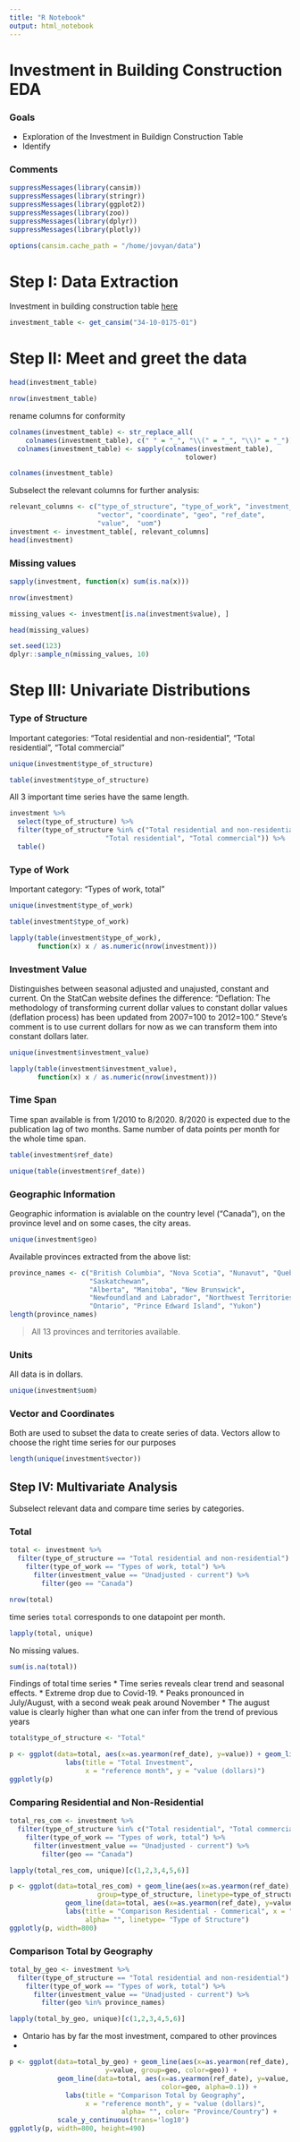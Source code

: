 ```yaml
---
title: "R Notebook"
output: html_notebook
---
```


# Investment in Building Construction EDA

### Goals

* Exploration of the Investment in Buildign Construction Table
* Identify 

### Comments

```r
suppressMessages(library(cansim))
suppressMessages(library(stringr))
suppressMessages(library(ggplot2))
suppressMessages(library(zoo))
suppressMessages(library(dplyr))
suppressMessages(library(plotly))
```

```r
options(cansim.cache_path = "/home/jovyan/data")
```

# Step I: Data Extraction

Investment in building construction table [here](https://www150.statcan.gc.ca/t1/tbl1/en/tv.action?pid=3410017501&pickMembers%5B0%5D=4.1&cubeTimeFrame.startMonth=04&cubeTimeFrame.startYear=2010&cubeTimeFrame.endMonth=08&cubeTimeFrame.endYear=2020&referencePeriods=20100401%2C20200801)

```r
investment_table <- get_cansim("34-10-0175-01")
```

# Step II: Meet and greet the data

```r
head(investment_table)
```

```r
nrow(investment_table)
```


rename columns for conformity
```r
colnames(investment_table) <- str_replace_all(
    colnames(investment_table), c(" " = "_", "\\(" = "_", "\\)" = "_"))
  colnames(investment_table) <- sapply(colnames(investment_table),
                                            tolower)
```

```r
colnames(investment_table)
```


Subselect the relevant columns for further analysis:
```r
relevant_columns <- c("type_of_structure", "type_of_work", "investment_value",
                      "vector", "coordinate", "geo", "ref_date",
                      "value",  "uom")
investment <- investment_table[, relevant_columns]
head(investment)
```

### Missing values

```r
sapply(investment, function(x) sum(is.na(x)))
```

```r
nrow(investment)
```


```r
missing_values <- investment[is.na(investment$value), ]
```

```r
head(missing_values)
```

```r
set.seed(123)
dplyr::sample_n(missing_values, 10)
```


# Step III: Univariate Distributions

### Type of Structure

Important categories: "Total residential and non-residential", 
"Total residential", "Total commercial"
```r
unique(investment$type_of_structure)
```


```r
table(investment$type_of_structure)
```

All 3 important time series have the same length.
```r
investment %>% 
  select(type_of_structure) %>%
  filter(type_of_structure %in% c("Total residential and non-residential",
                        "Total residential", "Total commercial")) %>%
  table()
```

### Type of Work

Important category: "Types of work, total"
```r
unique(investment$type_of_work)
```

```r
table(investment$type_of_work)
```

```r
lapply(table(investment$type_of_work),
       function(x) x / as.numeric(nrow(investment)))
```

### Investment Value

Distinguishes between seasonal adjusted and unajusted, constant and current. 
On the StatCan website defines the difference:
"Deflation: The methodology of transforming current dollar values to constant dollar values (deflation process) has been updated from 2007=100 to 2012=100." 
Steve's comment is to use current dollars for now as we can transform them
into constant dollars later.


```r
unique(investment$investment_value)
```

```r
lapply(table(investment$investment_value),
       function(x) x / as.numeric(nrow(investment)))
```


### Time Span

Time span available is from 1/2010 to 8/2020. 8/2020 is expected due to the publication lag of two months. Same number of data points per month for the whole time span.

```r
table(investment$ref_date)
```

```r
unique(table(investment$ref_date))
```

### Geographic Information

Geographic information is avialable on the country level ("Canada"), on the province level and on some cases, the city areas.
```r
unique(investment$geo)
```

Available provinces extracted from the above list:
```r
province_names <- c("British Columbia", "Nova Scotia", "Nunavut", "Quebec",
                    "Saskatchewan",
                    "Alberta", "Manitoba", "New Brunswick",
                    "Newfoundland and Labrador", "Northwest Territories",
                    "Ontario", "Prince Edward Island", "Yukon")
length(province_names)
```

> All 13 provinces and territories available.

### Units

All data is in dollars.
```r
unique(investment$uom)
```

### Vector and Coordinates

Both are used to subset the data to create series of data. Vectors allow to choose the right time series for our purposes

```r
length(unique(investment$vector))
```

## Step IV: Multivariate Analysis

Subselect relevant data and compare time series by categories.


### Total 

```r
total <- investment %>%
  filter(type_of_structure == "Total residential and non-residential") %>%
    filter(type_of_work == "Types of work, total") %>%
      filter(investment_value == "Unadjusted - current") %>%
        filter(geo == "Canada")
```

```r
nrow(total)
```

time series `total` corresponds to one datapoint per month.
```r
lapply(total, unique)
```


No missing values.
```r
sum(is.na(total))
```


Findings of total time series
* Time series reveals clear trend and seasonal effects. 
* Extreme drop due to Covid-19.
* Peaks pronounced in July/August, with a second weak peak around November
* The august value is clearly higher than what one can infer from the trend 
of previous years


```r
total$type_of_structure <- "Total"
```




```r
p <- ggplot(data=total, aes(x=as.yearmon(ref_date), y=value)) + geom_line() +
              labs(title = "Total Investment", 
                   x = "reference month", y = "value (dollars)")
ggplotly(p)
```


### Comparing Residential and Non-Residential

```r
total_res_com <- investment %>%
  filter(type_of_structure %in% c("Total residential", "Total commercial")) %>%
    filter(type_of_work == "Types of work, total") %>%
      filter(investment_value == "Unadjusted - current") %>%
        filter(geo == "Canada")
```


```r
lapply(total_res_com, unique)[c(1,2,3,4,5,6)]
```

```r
p <- ggplot(data=total_res_com) + geom_line(aes(x=as.yearmon(ref_date), y=value, 
                      group=type_of_structure, linetype=type_of_structure)) +
              geom_line(data=total, aes(x=as.yearmon(ref_date), y=value, linetype=type_of_structure, alpha=0.1)) +
              labs(title = "Comparison Residential - Commerical", x = "reference month", y = "value (dollars)",
                   alpha= "", linetype= "Type of Structure")
ggplotly(p, width=800)
```



### Comparison Total by Geography

```r
total_by_geo <- investment %>%
  filter(type_of_structure == "Total residential and non-residential") %>%
    filter(type_of_work == "Types of work, total") %>%
      filter(investment_value == "Unadjusted - current") %>%
        filter(geo %in% province_names)
```

```r
lapply(total_by_geo, unique)[c(1,2,3,4,5,6)]
```

* Ontario has by far the most investment, compared to other provinces
* 

```r
p <- ggplot(data=total_by_geo) + geom_line(aes(x=as.yearmon(ref_date),
                        y=value, group=geo, color=geo)) +
            geom_line(data=total, aes(x=as.yearmon(ref_date), y=value, 
                                      color=geo, alpha=0.1)) +
              labs(title = "Comparison Total by Geography",
                   x = "reference month", y = "value (dollars)", 
                            alpha= "", color= "Province/Country") +
            scale_y_continuous(trans='log10')
ggplotly(p, width=800, height=490)
```




